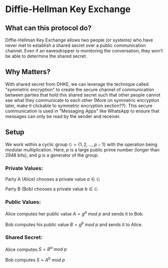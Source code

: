 #  Diffie-Hellman Key Exchange

## What can this protocol do?

Diffie-Hellman Key Exchange allows two people (or systems) who have never met to establish a shared secret over a public communication channel. Even if an eavesdropper is monitoring the conversation, they won’t be able to determine the shared secret.

## Why Matters?

With shared secret from DHKE, we can leverage the technique called "symmetric encryption" to create the secure channel of communication between parties that hold this shared secret such that other people cannot see what they communicate to each other (More on symmetric encryption later, make it clickable to symmetric encryption section??). This secure communication is used in "Messaging Apps" like WhatsApp to ensure that messages can only be read by the sender and receiver.  

## Setup

We work within a cyclic group $\mathbb{G}=\{1,2,…,p−1\}$ with the operation being modular multiplication. Here, $p$ is a large public prime number (longer than 2948 bits), and $g$ is a generator of the group.

<Quiz id="1" />

### Private Values:

Party A (Alice) chooses a private value $a \in \mathbb{G}$

Party B (Bob) chooses a private value $b \in \mathbb{G}$

### Public Values:

Alice computes her public value $A = g^a\ mod\ p$ and sends it to Bob.

Bob computes his public value $B = g^b\ mod\ p$ and sends it to Alice.

### Shared Secret:

Alice computes $S = B^a\ mod\ p$

Bob computes $S = A^b\ mod\ p$

<Quiz id="2" />
